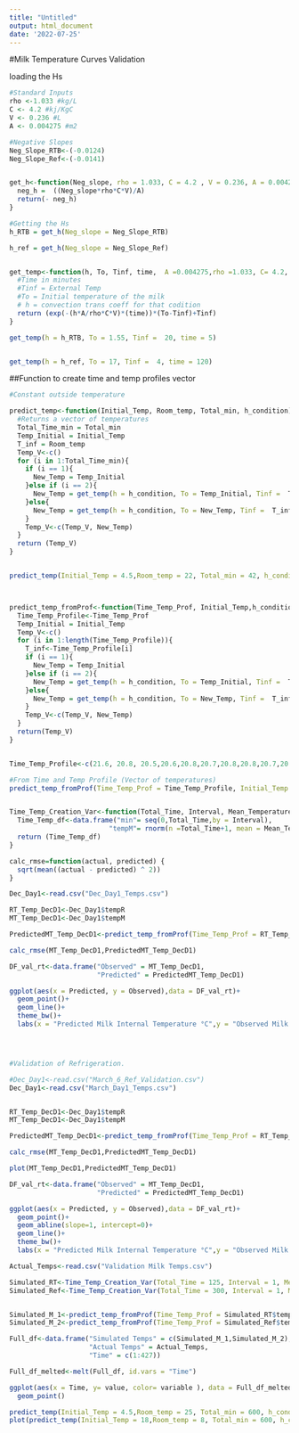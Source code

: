```yaml
---
title: "Untitled"
output: html_document
date: '2022-07-25'
---
```


#Milk Temperature Curves Validation

loading the Hs
```r
#Standard Inputs
rho <-1.033 #kg/L
C <- 4.2 #kj/KgC
V <- 0.236 #L
A <- 0.004275 #m2

#Negative Slopes
Neg_Slope_RTB<-(-0.0124)
Neg_Slope_Ref<-(-0.0141)


get_h<-function(Neg_slope, rho = 1.033, C = 4.2 , V = 0.236, A = 0.004275){
  neg_h =  ((Neg_slope*rho*C*V)/A)
  return(- neg_h)
} 

#Getting the Hs
h_RTB = get_h(Neg_slope = Neg_Slope_RTB)

h_ref = get_h(Neg_slope = Neg_Slope_Ref)


get_temp<-function(h, To, Tinf, time,  A =0.004275,rho =1.033, C= 4.2, V = 0.236 ){
  #Time in minutes
  #Tinf = External Temp
  #To = Initial temperature of the milk
  # h = convection trans coeff for that codition
  return (exp(-(h*A/rho*C*V)*(time))*(To-Tinf)+Tinf)
}

get_temp(h = h_RTB, To = 1.55, Tinf =  20, time = 5)


get_temp(h = h_ref, To = 17, Tinf =  4, time = 120)


```
##Function to create time and temp profiles vector

```r
#Constant outside temperature

predict_temp<-function(Initial_Temp, Room_temp, Total_min, h_condition){
  #Returns a vector of temperatures
  Total_Time_min = Total_min
  Temp_Initial = Initial_Temp
  T_inf = Room_temp
  Temp_V<-c()
  for (i in 1:Total_Time_min){
    if (i == 1){
      New_Temp = Temp_Initial
    }else if (i == 2){
      New_Temp = get_temp(h = h_condition, To = Temp_Initial, Tinf =  T_inf, time = 1)
    }else{
      New_Temp = get_temp(h = h_condition, To = New_Temp, Tinf =  T_inf, time = 1)
    }
    Temp_V<-c(Temp_V, New_Temp)
  }
  return (Temp_V)
}


predict_temp(Initial_Temp = 4.5,Room_temp = 22, Total_min = 42, h_condition = h_RTB)



predict_temp_fromProf<-function(Time_Temp_Prof, Initial_Temp,h_condition){
  Time_Temp_Profile<-Time_Temp_Prof
  Temp_Initial = Initial_Temp
  Temp_V<-c()
  for (i in 1:length(Time_Temp_Profile)){
    T_inf<-Time_Temp_Profile[i]
    if (i == 1){
      New_Temp = Temp_Initial
    }else if (i == 2){
      New_Temp = get_temp(h = h_condition, To = Temp_Initial, Tinf =  T_inf, time = 1)
    }else{
      New_Temp = get_temp(h = h_condition, To = New_Temp, Tinf =  T_inf, time = 1)
    }
    Temp_V<-c(Temp_V, New_Temp)
  }
  return(Temp_V)
}


Time_Temp_Profile<-c(21.6, 20.8, 20.5,20.6,20.8,20.7,20.8,20.8,20.7,20.8,20.8,20.8, 20.9,20.6,20.7,21)

#From Time and Temp Profile (Vector of temperatures)
predict_temp_fromProf(Time_Temp_Prof = Time_Temp_Profile, Initial_Temp = 1.55, h_condition = h_RTB)


Time_Temp_Creation_Var<-function(Total_Time, Interval, Mean_Temperature, SD_Temperature){
  Time_Temp_df<-data.frame("min"= seq(0,Total_Time,by = Interval),
                         "tempM"= rnorm(n =Total_Time+1, mean = Mean_Temperature, sd= SD_Temperature))
  return (Time_Temp_df)
}

```


```r
calc_rmse=function(actual, predicted) {
  sqrt(mean((actual - predicted) ^ 2))
}

Dec_Day1<-read.csv("Dec_Day1_Temps.csv")

RT_Temp_DecD1<-Dec_Day1$tempR
MT_Temp_DecD1<-Dec_Day1$tempM

PredictedMT_Temp_DecD1<-predict_temp_fromProf(Time_Temp_Prof = RT_Temp_DecD1, Initial_Temp = 7.8, h_condition = h_RTB)

calc_rmse(MT_Temp_DecD1,PredictedMT_Temp_DecD1)

DF_val_rt<-data.frame("Observed" = MT_Temp_DecD1, 
                      "Predicted" = PredictedMT_Temp_DecD1)

ggplot(aes(x = Predicted, y = Observed),data = DF_val_rt)+
  geom_point()+
  geom_line()+
  theme_bw()+
  labs(x = "Predicted Milk Internal Temperature °C",y = "Observed Milk Internal Temperature °C", title = "Validation of RT heat trasnfer equation with December Trial Data: 2hr at RT")




#Validation of Refrigeration.

#Dec_Day1<-read.csv("March_6_Ref_Validation.csv")
Dec_Day1<-read.csv("March_Day1_Temps.csv")


RT_Temp_DecD1<-Dec_Day1$tempR
MT_Temp_DecD1<-Dec_Day1$tempM

PredictedMT_Temp_DecD1<-predict_temp_fromProf(Time_Temp_Prof = RT_Temp_DecD1, Initial_Temp = 18.1, h_condition = h_ref)

calc_rmse(MT_Temp_DecD1,PredictedMT_Temp_DecD1)

plot(MT_Temp_DecD1,PredictedMT_Temp_DecD1)

DF_val_rt<-data.frame("Observed" = MT_Temp_DecD1, 
                      "Predicted" = PredictedMT_Temp_DecD1)

ggplot(aes(x = Predicted, y = Observed),data = DF_val_rt)+
  geom_point()+
  geom_abline(slope=1, intercept=0)+
  geom_line()+
  theme_bw()+
  labs(x = "Predicted Milk Internal Temperature °C",y = "Observed Milk Internal Temperature °C", title = "Validation of Refrigeration heat transfer equation with MarchData 2hr at RT")


```














```r
Actual_Temps<-read.csv("Validation Milk Temps.csv")

Simulated_RT<-Time_Temp_Creation_Var(Total_Time = 125, Interval = 1, Mean_Temperature = 22.1, SD_Temperature = 0.77)
Simulated_Ref<-Time_Temp_Creation_Var(Total_Time = 300, Interval = 1, Mean_Temperature = 3.71, SD_Temperature = 1.04)


Simulated_M_1<-predict_temp_fromProf(Time_Temp_Prof = Simulated_RT$tempM, Initial_Temp = 4.2, h_condition = h_RTB)
Simulated_M_2<-predict_temp_fromProf(Time_Temp_Prof = Simulated_Ref$tempM, Initial_Temp = 17.98, h_condition = h_ref)

Full_df<-data.frame("Simulated Temps" = c(Simulated_M_1,Simulated_M_2),
                    "Actual Temps" = Actual_Temps,
                    "Time" = c(1:427))

Full_df_melted<-melt(Full_df, id.vars = "Time")

ggplot(aes(x = Time, y= value, color= variable ), data = Full_df_melted)+
  geom_point()

predict_temp(Initial_Temp = 4.5,Room_temp = 25, Total_min = 600, h_condition = h_RTB)
plot(predict_temp(Initial_Temp = 18,Room_temp = 8, Total_min = 600, h_condition = h_ref))


```


